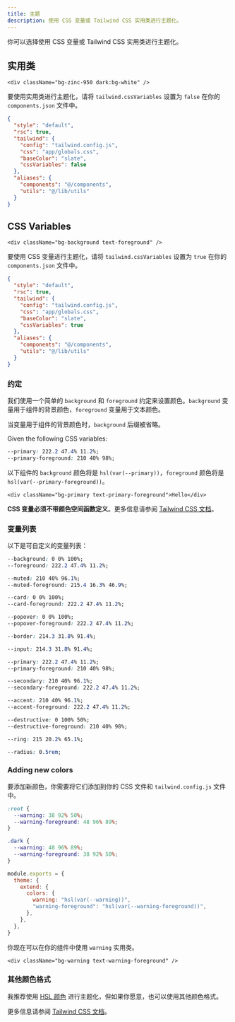 ```yaml
---
title: 主题
description: 使用 CSS 变量或 Tailwind CSS 实用类进行主题化。
---
```


你可以选择使用 CSS 变量或 Tailwind CSS 实用类进行主题化。

## 实用类

```tsx /bg-zinc-950/ /text-zinc-50/ /dark:bg-white/ /dark:text-zinc-950/
<div className="bg-zinc-950 dark:bg-white" />
```

要使用实用类进行主题化，请将 `tailwind.cssVariables` 设置为 `false` 在你的 `components.json` 文件中。

```json {8} title="components.json"
{
  "style": "default",
  "rsc": true,
  "tailwind": {
    "config": "tailwind.config.js",
    "css": "app/globals.css",
    "baseColor": "slate",
    "cssVariables": false
  },
  "aliases": {
    "components": "@/components",
    "utils": "@/lib/utils"
  }
}
```

## CSS Variables

```tsx /bg-background/ /text-foreground/
<div className="bg-background text-foreground" />
```

要使用 CSS 变量进行主题化，请将 `tailwind.cssVariables` 设置为 `true` 在你的 `components.json` 文件中。

```json {8} title="components.json"
{
  "style": "default",
  "rsc": true,
  "tailwind": {
    "config": "tailwind.config.js",
    "css": "app/globals.css",
    "baseColor": "slate",
    "cssVariables": true
  },
  "aliases": {
    "components": "@/components",
    "utils": "@/lib/utils"
  }
}
```

### 约定

我们使用一个简单的 `background` 和 `foreground` 约定来设置颜色。`background` 变量用于组件的背景颜色，`foreground` 变量用于文本颜色。

<Callout className="mt-4">

当变量用于组件的背景颜色时，`background` 后缀被省略。

</Callout>

Given the following CSS variables:

```css
--primary: 222.2 47.4% 11.2%;
--primary-foreground: 210 40% 98%;
```

以下组件的 `background` 颜色将是 `hsl(var(--primary))`，`foreground` 颜色将是 `hsl(var(--primary-foreground))`。

```tsx
<div className="bg-primary text-primary-foreground">Hello</div>
```

<Callout>

**CSS 变量必须不带颜色空间函数定义**。更多信息请参阅 [Tailwind CSS 文档](https://tailwindcss.com/docs/customizing-colors#using-css-variables)。

</Callout>

### 变量列表

以下是可自定义的变量列表：

<Steps>

```css title="Default background color of <body />...etc"
--background: 0 0% 100%;
--foreground: 222.2 47.4% 11.2%;
```

```css title="Muted backgrounds such as <TabsList />, <Skeleton /> and <Switch />"
--muted: 210 40% 96.1%;
--muted-foreground: 215.4 16.3% 46.9%;
```

```css title="Background color for <Card />"
--card: 0 0% 100%;
--card-foreground: 222.2 47.4% 11.2%;
```

```css title="Background color for popovers such as <DropdownMenu />, <HoverCard />, <Popover />"
--popover: 0 0% 100%;
--popover-foreground: 222.2 47.4% 11.2%;
```

```css title="Default border color"
--border: 214.3 31.8% 91.4%;
```

```css title="Border color for inputs such as <Input />, <Select />, <Textarea />"
--input: 214.3 31.8% 91.4%;
```

```css title="Primary colors for <Button />"
--primary: 222.2 47.4% 11.2%;
--primary-foreground: 210 40% 98%;
```

```css title="Secondary colors for <Button />"
--secondary: 210 40% 96.1%;
--secondary-foreground: 222.2 47.4% 11.2%;
```

```css title="Used for accents such as hover effects on <DropdownMenuItem>, <SelectItem>...etc"
--accent: 210 40% 96.1%;
--accent-foreground: 222.2 47.4% 11.2%;
```

```css title="Used for destructive actions such as <Button variant="destructive">"
--destructive: 0 100% 50%;
--destructive-foreground: 210 40% 98%;
```

```css title="Used for focus ring"
--ring: 215 20.2% 65.1%;
```

```css title="Border radius for card, input and buttons"
--radius: 0.5rem;
```

</Steps>

### Adding new colors

要添加新颜色，你需要将它们添加到你的 CSS 文件和 `tailwind.config.js` 文件中。

```css title="app/globals.css"
:root {
  --warning: 38 92% 50%;
  --warning-foreground: 48 96% 89%;
}

.dark {
  --warning: 48 96% 89%;
  --warning-foreground: 38 92% 50%;
}
```

```js {5-6} title="tailwind.config.js"
module.exports = {
  theme: {
    extend: {
      colors: {
        warning: "hsl(var(--warning))",
        "warning-foreground": "hsl(var(--warning-foreground))",
      },
    },
  },
}
```

你现在可以在你的组件中使用 `warning` 实用类。

```tsx /bg-warning/ /text-warning-foreground/
<div className="bg-warning text-warning-foreground" />
```

### 其他颜色格式

我推荐使用 [HSL 颜色](https://www.smashingmagazine.com/2021/07/hsl-colors-css/) 进行主题化，但如果你愿意，也可以使用其他颜色格式。

更多信息请参阅 [Tailwind CSS 文档](https://tailwindcss.com/docs/customizing-colors#using-css-variables)。
